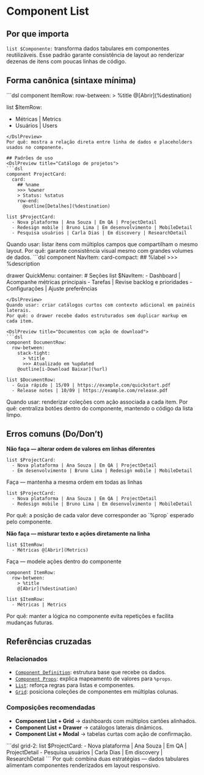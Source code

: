 # Component List
## Por que importa
`list $Componente:` transforma dados tabulares em componentes reutilizáveis. Esse padrão garante consistência de layout ao renderizar dezenas de itens com poucas linhas de código.

## Forma canônica (sintaxe mínima)
<DslPreview title="Lista baseada em componente">
```dsl
component ItemRow:
  row-between:
    > %title
    @[Abrir](%destination)

list $ItemRow:
  - Métricas | Metrics
  - Usuários | Users
```
</DslPreview>
Por quê: mostra a relação direta entre linha de dados e placeholders usados no componente.

## Padrões de uso
<DslPreview title="Catálogo de projetos">
```dsl
component ProjectCard:
  card:
    ## %name
    >>> %owner
    > Status: %status
    row-end:
      @outline[Detalhes](%destination)

list $ProjectCard:
  - Nova plataforma | Ana Souza | Em QA | ProjectDetail
  - Redesign mobile | Bruno Lima | Em desenvolvimento | MobileDetail
  - Pesquisa usuários | Carla Dias | Em discovery | ResearchDetail
```
</DslPreview>
Quando usar: listar itens com múltiplos campos que compartilham o mesmo layout.
Por quê: garante consistência visual mesmo com grandes volumes de dados.

<DslPreview title="Itens de menu em drawer">
```dsl
component NavItem:
  card-compact:
    ## %label
    >>> %description

drawer QuickMenu:
  container:
    # Seções
    list $NavItem:
      - Dashboard | Acompanhe métricas principais
      - Tarefas | Revise backlog e prioridades
      - Configurações | Ajuste preferências
```
</DslPreview>
Quando usar: criar catálogos curtos com contexto adicional em painéis laterais.
Por quê: o drawer recebe dados estruturados sem duplicar markup em cada item.

<DslPreview title="Documentos com ação de download">
```dsl
component DocumentRow:
  row-between:
    stack-tight:
      > %title
      >>> Atualizado em %updated
    @outline[i-Download Baixar](%url)

list $DocumentRow:
  - Guia rápido | 15/09 | https://example.com/quickstart.pdf
  - Release notes | 10/09 | https://example.com/release.pdf
```
</DslPreview>
Quando usar: renderizar coleções com ação associada a cada item.
Por quê: centraliza botões dentro do componente, mantendo o código da lista limpo.

## Erros comuns (Do/Don’t)
**Não faça — alterar ordem de valores em linhas diferentes**
<DslPreview title="❌ Errado — Valores embaralhados">
```dsl
list $ProjectCard:
  - Nova plataforma | Ana Souza | Em QA | ProjectDetail
  - Em desenvolvimento | Bruno Lima | Redesign mobile | MobileDetail
```
</DslPreview>

Faça — mantenha a mesma ordem em todas as linhas
<DslPreview title="✅ Correto — Ordem consistente">
```dsl
list $ProjectCard:
  - Nova plataforma | Ana Souza | Em QA | ProjectDetail
  - Redesign mobile | Bruno Lima | Em desenvolvimento | MobileDetail
```
</DslPreview>
Por quê: a posição de cada valor deve corresponder ao `%prop` esperado pelo componente.

**Não faça — misturar texto e ações diretamente na linha**
<DslPreview title="❌ Errado — Ação embutida nos dados">
```dsl
list $ItemRow:
  - Métricas @[Abrir](Metrics)
```
</DslPreview>

Faça — modele ações dentro do componente
<DslPreview title="✅ Correto — Ação declarada no template">
```dsl
component ItemRow:
  row-between:
    > %title
    @[Abrir](%destination)

list $ItemRow:
  - Métricas | Metrics
```
</DslPreview>
Por quê: manter a lógica no componente evita repetições e facilita mudanças futuras.

## Referências cruzadas

### Relacionados
- [`Component Definition`](./component-definition): estrutura base que recebe os dados.
- [`Component Props`](./component-props): explica mapeamento de valores para `%props`.
- [`List`](./list): reforça regras para listas e componentes.
- [`Grid`](./grid): posiciona coleções de componentes em múltiplas colunas.

### Composições recomendadas
- **Component List + Grid** → dashboards com múltiplos cartões alinhados.
- **Component List + Drawer** → catálogos laterais dinâmicos.
- **Component List + Modal** → tabelas curtas com ação de confirmação.

<DslPreview title="Lista em grid">
```dsl
grid-2:
  list $ProjectCard:
    - Nova plataforma | Ana Souza | Em QA | ProjectDetail
    - Pesquisa usuários | Carla Dias | Em discovery | ResearchDetail
```
</DslPreview>
Por quê: combina duas estratégias — dados tabulares alimentam componentes renderizados em layout responsivo.
